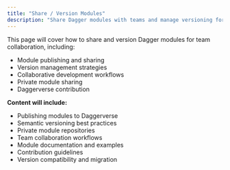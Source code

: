 ```yaml
---
title: "Share / Version Modules"
description: "Share Dagger modules with teams and manage versioning for collaborative development"
---
```


This page will cover how to share and version Dagger modules for team collaboration, including:

- Module publishing and sharing
- Version management strategies
- Collaborative development workflows
- Private module sharing
- Daggerverse contribution

**Content will include:**
- Publishing modules to Daggerverse
- Semantic versioning best practices
- Private module repositories
- Team collaboration workflows
- Module documentation and examples
- Contribution guidelines
- Version compatibility and migration